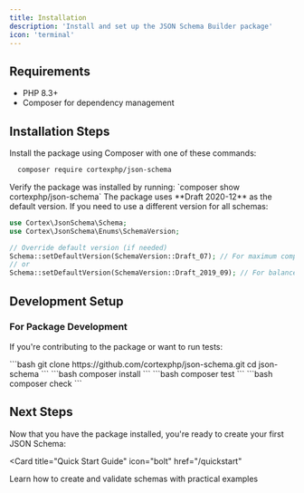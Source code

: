 ```yaml
---
title: Installation
description: 'Install and set up the JSON Schema Builder package'
icon: 'terminal'
---
```


## Requirements

- PHP 8.3+
- Composer for dependency management

## Installation Steps

<Steps>
<Step title="Install via Composer">
  Install the package using Composer with one of these commands:

  ```bash
    composer require cortexphp/json-schema
  ```

  <Check>
  Verify the package was installed by running: `composer show cortexphp/json-schema`
  </Check>
</Step>

<Step title="Set Default Version (Optional)">
  The package uses **Draft 2020-12** as the default version. If you need to use a different version for all schemas:

  ```php
  use Cortex\JsonSchema\Schema;
  use Cortex\JsonSchema\Enums\SchemaVersion;

  // Override default version (if needed)
  Schema::setDefaultVersion(SchemaVersion::Draft_07); // For maximum compatibility
  // or
  Schema::setDefaultVersion(SchemaVersion::Draft_2019_09); // For balanced features
  ```
</Step>
</Steps>

## Development Setup

### For Package Development

If you're contributing to the package or want to run tests:

<Steps>
  <Step title="Clone the Repository">
    ```bash
    git clone https://github.com/cortexphp/json-schema.git
    cd json-schema
    ```
  </Step>
  <Step title="Install Dependencies">
    ```bash
    composer install
    ```
  </Step>
  <Step title="Run Tests">
    ```bash
    composer test
    ```
  </Step>
  <Step title="Run Tests and Code Quality Tools">
    ```bash
    composer check
    ```
  </Step>
</Steps>

## Next Steps

Now that you have the package installed, you're ready to create your first JSON Schema:

<Card
  title="Quick Start Guide"
  icon="bolt"
  href="/quickstart"
>
  Learn how to create and validate schemas with practical examples
</Card>
